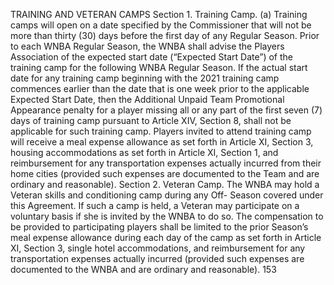 TRAINING AND VETERAN CAMPS
Section 1. Training Camp.
(a) Training camps will open on a date specified by the Commissioner that
will not be more than thirty (30) days before the first day of any Regular Season. Prior to each
WNBA Regular Season, the WNBA shall advise the Players Association of the expected start
date ("Expected Start Date") of the training camp for the following WNBA Regular Season. If
the actual start date for any training camp beginning with the 2021 training camp commences
earlier than the date that is one week prior to the applicable Expected Start Date, then the
Additional Unpaid Team Promotional Appearance penalty for a player missing all or any part of
the first seven (7) days of training camp pursuant to Article XIV, Section 8, shall not be
applicable for such training camp.
Players invited to attend training camp will receive a meal expense allowance as
set forth in Article XI, Section 3, housing accommodations as set forth in Article XI, Section 1,
and reimbursement for any transportation expenses actually incurred from their home cities
(provided such expenses are documented to the Team and are ordinary and reasonable).
Section 2. Veteran Camp.
The WNBA may hold a Veteran skills and conditioning camp during any Off-
Season covered under this Agreement. If such a camp is held, a Veteran may participate on a
voluntary basis if she is invited by the WNBA to do so. The compensation to be provided to
participating players shall be limited to the prior Season's meal expense allowance during each
day of the camp as set forth in Article XI, Section 3, single hotel accommodations, and
reimbursement for any transportation expenses actually incurred (provided such expenses are
documented to the WNBA and are ordinary and reasonable).
153